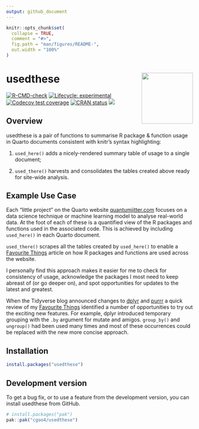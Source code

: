 ```yaml
---
output: github_document
---
```


<!-- README.md is generated from README.Rmd. Please edit that file -->

```r
knitr::opts_chunk$set(
  collapse = TRUE,
  comment = "#>",
  fig.path = "man/figures/README-",
  out.width = "100%"
)
```

# usedthese <a href="https://cgoo4.github.io/usedthese/"><img src="man/figures/logo.png" align="right" height="138"/></a>

<!-- badges: start -->

[![R-CMD-check](https://github.com/cgoo4/usedthese/actions/workflows/R-CMD-check.yaml/badge.svg)](https://github.com/cgoo4/usedthese/actions/workflows/R-CMD-check.yaml) [![Lifecycle: experimental](https://img.shields.io/badge/lifecycle-experimental-orange.svg)](https://lifecycle.r-lib.org/articles/stages.html#experimental) [![Codecov test coverage](https://codecov.io/gh/cgoo4/usedthese/branch/main/graph/badge.svg)](https://app.codecov.io/gh/cgoo4/usedthese?branch=main) [![CRAN status](https://www.r-pkg.org/badges/version/usedthese)](https://CRAN.R-project.org/package=usedthese) [![](http://cranlogs.r-pkg.org/badges/grand-total/usedthese?color=blue)](https://cran.r-project.org/package=usedthese)

<!-- badges: end -->

## Overview

usedthese is a pair of functions to summarise R package & function usage in Quarto documents consistent with knitr's syntax highlighting:

1.  `used_here()` adds a nicely-rendered summary table of usage to a single document;

2.  `used_there()` harvests and consolidates the tables created above ready for site-wide analysis.

## Example Use Case

Each "little project" on the Quarto website [quantumjitter.com](https://www.quantumjitter.com/project/) focuses on a data science technique or machine learning model to analyse real-world data. At the foot of each of these is a quantified view of the R packages and functions used in the associated code. This is achieved by including `used_here()` in each Quarto document.

`used_there()` scrapes all the tables created by `used_here()` to enable a [Favourite Things](https://www.quantumjitter.com/project/box/) article on how R packages and functions are used across the website.

I personally find this approach makes it easier for me to check for consistency of usage, acknowledge the packages I most need to keep abreast of (or go deeper on), and spot opportunities for updates to the latest and greatest.

When the Tidyverse blog announced changes to [dplyr](https://www.tidyverse.org/blog/2022/11/dplyr-1-1-0-is-coming-soon/) and [purrr](https://www.tidyverse.org/blog/2022/12/purrr-1-0-0/) a quick review of my [Favourite Things](https://www.quantumjitter.com/project/box/) identified a number of opportunities to try out the exciting new features. For example, dplyr introduced temporary grouping with the `.by` argument for mutate and amigos. `group_by()` and `ungroup()` had been used many times and most of these occurrences could be replaced with the new more concise approach.

## Installation

``` r
install.packages("usedthese")
```

## Development version

To get a bug fix, or to use a feature from the development version, you can install usedthese from GitHub.

``` r
# install.packages("pak")
pak::pak("cgoo4/usedthese")
```

